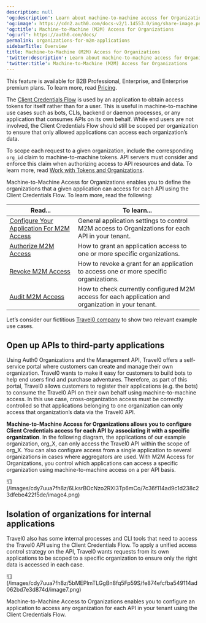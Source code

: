 ---
description: null
'og:description': Learn about machine-to-machine access for Organizations.
'og:image': https://cdn2.auth0.com/docs-v2/1.14553.0/img/share-image.png
'og:title': Machine-to-Machine (M2M) Access for Organizations
'og:url': https://auth0.com/docs/
permalink: organizations-for-m2m-applications
sidebarTitle: Overview
title: Machine-to-Machine (M2M) Access for Organizations
'twitter:description': Learn about machine-to-machine access for Organizations.
'twitter:title': Machine-to-Machine (M2M) Access for Organizations
---
<Card title="Availability varies by Auth0 plan">

This feature is available for B2B Professional, Enterprise, and Enterprise premium plans. To learn more, read [Pricing](https://auth0.com/pricing).

</Card>

The [Client Credentials Flow](/docs/get-started/authentication-and-authorization-flow/client-credentials-flow) is used by an application to obtain <Tooltip tip="Access Token: Authorization credential, in the form of an opaque string or JWT, used to access an API." cta="View Glossary" href="/docs/glossary?term=access+tokens">access tokens</Tooltip> for itself rather than for a user. This is useful in machine-to-machine use cases such as bots, CLIs, backend or daemon processes, or any application that consumes APIs on its own behalf. While end users are not involved, the Client Credentials Flow should still be scoped per organization to ensure that only allowed applications can access each organization’s data.

<Callout icon="file-lines" color="#0EA5E9" iconType="regular">

To scope each request to a given organization, include the corresponding `org_id` claim to machine-to-machine tokens. API servers must consider and enforce this claim when authorizing access to API resources and data. To learn more, read [Work with Tokens and Organizations](/docs/manage-users/organizations/using-tokens).

</Callout>

Machine-to-Machine Access for Organizations enables you to define the organizations that a given application can access for each API using the Client Credentials Flow. To learn more, read the following:

| **Read...** | **To learn...** |
| --- | --- |
| [Configure Your Application For M2M Access](/docs/manage-users/organizations/organizations-for-m2m-applications/configure-your-application-for-m2m-access) | General application settings to control M2M access to Organizations for each API in your tenant. |
| [Authorize M2M Access](/docs/manage-users/organizations/organizations-for-m2m-applications/authorize-m2m-access) | How to grant an application access to one or more specific organizations. |
| [Revoke M2M Access](/docs/manage-users/organizations/organizations-for-m2m-applications/revoke-m2m-access) | How to revoke a grant for an application to access one or more specific organizations. |
| [Audit M2M Access](/docs/manage-users/organizations/organizations-for-m2m-applications/audit-m2m-access) | How to check currently configured M2M access for each application and organization in your tenant. |

Let’s consider our fictitious [Travel0 company](/docs/manage-users/organizations/organizations-overview#sample-scenario) to show two relevant example use cases.

## Open up APIs to third-party applications

Using Auth0 Organizations and the <Tooltip tip="Management API: A product to allow customers to perform administrative tasks." cta="View Glossary" href="/docs/glossary?term=Management+API">Management API</Tooltip>, Travel0 offers a self-service portal where customers can create and manage their own organization. Travel0 wants to make it easy for customers to build bots to help end users find and purchase adventures. Therefore, as part of this portal, Travel0 allows customers to register their applications (e.g. the bots) to consume the Travel0 API on their own behalf using machine-to-machine access. In this use case, cross-organization access must be correctly controlled so that applications belonging to one organization can only access that organization’s data via the Travel0 API.

**Machine-to-Machine Access for Organizations allows you to configure Client Credentials access for each API by associating it with a specific organization**. In the following diagram, the applications of our example organization, org\_X, can only access the Travel0 API within the scope of org\_X. You can also configure access from a single application to several organizations in cases where aggregators are used. With M2M Access for Organizations, you control which applications can access a specific organization using machine-to-machine access on a per API basis.

<Frame>![](/images/cdy7uua7fh8z/6LksrBOcNzo2RXI3Tp6mCo/7c36f114ad9c1d238c23dfebe422f5de/image4.png)</Frame>

## Isolation of organizations for internal applications

Travel0 also has some internal processes and CLI tools that need to access the Travel0 API using the Client Credentials Flow. To apply a unified access control strategy on the API, Travel0 wants requests from its own applications to be scoped to a specific organization to ensure only the right data is accessed in each case.

<Frame>![](/images/cdy7uua7fh8z/5bMEPlmTLGgBn8fq5Fp59S/fe874efcfba549114ad062bd7e3d874d/image7.png)</Frame>

Machine-to-Machine Access to Organizations enables you to configure an application to access any organization for each API in your tenant using the Client Credentials Flow.